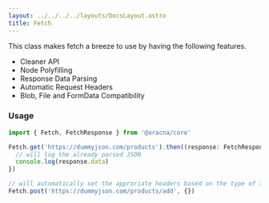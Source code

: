 ```yaml
---
layout: ../../../../layouts/DocsLayout.astro
title: Fetch
---
```


This class makes fetch a breeze to use by having the following features.

- Cleaner API
- Node Polyfilling
- Response Data Parsing
- Automatic Request Headers
- Blob, File and FormData Compatibility

### Usage

```ts
import { Fetch, FetchResponse } from '@aracna/core'

Fetch.get('https://dummyjson.com/products').then((response: FetchResponse) => {
  // will log the already parsed JSON
  console.log(response.data)
})

// will automatically set the approriate headers based on the type of the body, in this case a JSON
Fetch.post('https://dummyjson.com/products/add', {})
```
